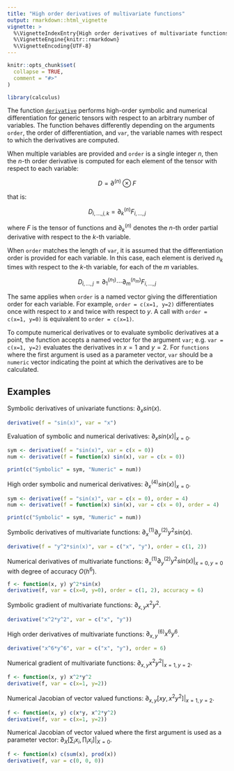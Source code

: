 ```yaml
---
title: "High order derivatives of multivariate functions"
output: rmarkdown::html_vignette
vignette: >
  %\VignetteIndexEntry{High order derivatives of multivariate functions}
  %\VignetteEngine{knitr::rmarkdown}
  %\VignetteEncoding{UTF-8}
---
```


```r
knitr::opts_chunk$set(
  collapse = TRUE,
  comment = "#>"
)
```

```r
library(calculus)
```

The function [`derivative`](https://calculus.guidotti.dev/reference/derivative.html) performs high-order symbolic and numerical differentiation for generic tensors with respect to an arbitrary number of variables.
The function behaves differently depending on the arguments `order`, the order of differentiation, and `var`, the variable names with respect to which the derivatives are computed.

When multiple variables are provided and `order` is a single integer $n$, then the $n$-th order derivative is computed for each element of the tensor with respect to each variable:

$$D = \partial^{(n)} \otimes F$$

that is:

$$D_{i,\dots,j,k} = \partial^{(n)}_{k} F_{i,\dots,j}$$

where $F$ is the tensor of functions and $\partial_k^{(n)}$ denotes the $n$-th order partial derivative with respect to the $k$-th variable.

When `order` matches the length of `var`, it is assumed that the differentiation order is provided for each variable. In this case, each element is derived $n_k$ times with respect to the $k$-th variable, for each of the $m$ variables.

$$D_{i,\dots,j} = \partial^{(n_1)}_1\cdots\partial^{(n_m)}_m F_{i,\dots,j}$$

The same applies when `order` is a named vector giving the differentiation order for each variable. For example, `order = c(x=1, y=2)` differentiates once with respect to $x$ and twice with respect to $y$. A call with `order = c(x=1, y=0)` is equivalent to `order = c(x=1)`. 

To compute numerical derivatives or to evaluate symbolic derivatives at a point, the function accepts a named vector for the argument `var`; e.g. `var = c(x=1, y=2)` evaluates the derivatives in $x=1$ and $y=2$. 
For `functions` where the first argument is used as a parameter vector, `var` should be a `numeric` vector indicating the point at which the derivatives are to be calculated.

## Examples

Symbolic derivatives of univariate functions: $\partial_x sin(x)$.
```r
derivative(f = "sin(x)", var = "x")
```

Evaluation of symbolic and numerical derivatives: $\partial_x sin(x)|_{x=0}$.
```r
sym <- derivative(f = "sin(x)", var = c(x = 0))
num <- derivative(f = function(x) sin(x), var = c(x = 0))
```
```r
print(c("Symbolic" = sym, "Numeric" = num))
```
  
High order symbolic and numerical derivatives: $\partial^{(4)}_x sin(x)|_{x=0}$.
```r
sym <- derivative(f = "sin(x)", var = c(x = 0), order = 4)
num <- derivative(f = function(x) sin(x), var = c(x = 0), order = 4)
```
```r
print(c("Symbolic" = sym, "Numeric" = num))
```

Symbolic derivatives of multivariate functions: $\partial_x^{(1)}\partial_y^{(2)} y^2sin(x)$.
```r
derivative(f = "y^2*sin(x)", var = c("x", "y"), order = c(1, 2))
```
  
Numerical derivatives of multivariate functions: $\partial_x^{(1)}\partial_y^{(2)} y^2sin(x)|_{x=0,y=0}$ with degree of accuracy $O(h^6)$.
```r
f <- function(x, y) y^2*sin(x)
derivative(f, var = c(x=0, y=0), order = c(1, 2), accuracy = 6)
```

Symbolic gradient of multivariate functions: $\partial_{x,y}x^2y^2$.
```r
derivative("x^2*y^2", var = c("x", "y"))
```

High order derivatives of multivariate functions: $\partial^{(6)}_{x,y}x^6y^6$.
```r
derivative("x^6*y^6", var = c("x", "y"), order = 6)
```

Numerical gradient of multivariate functions: $\partial_{x,y}x^2y^2|_{x = 1, y = 2}$.
```r
f <- function(x, y) x^2*y^2
derivative(f, var = c(x=1, y=2))
```

Numerical Jacobian of vector valued functions: $\partial_{x,y}[xy,x^2y^2]|_{x = 1, y = 2}$.
```r
f <- function(x, y) c(x*y, x^2*y^2)
derivative(f, var = c(x=1, y=2))
```

Numerical Jacobian of vector valued \code{functions} where the first argument is used as a parameter vector: $\partial_{X}[\sum_ix_i, \prod_ix_i]|_{X = 0}$.
```r
f <- function(x) c(sum(x), prod(x))
derivative(f, var = c(0, 0, 0))
```

